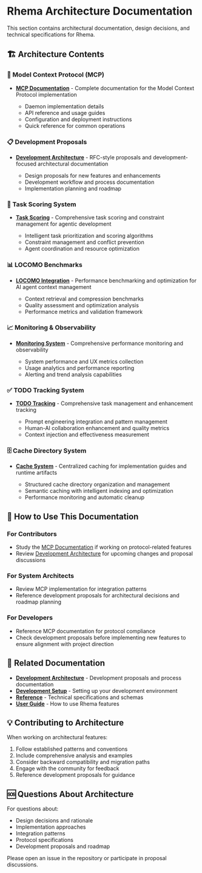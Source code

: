 # Rhema Architecture Documentation

This section contains architectural documentation, design decisions, and technical specifications for Rhema.

## 🏗️ Architecture Contents

### 🔌 Model Context Protocol (MCP)

- **[MCP Documentation](./mcp/)** - Complete documentation for the Model Context Protocol implementation

  - Daemon implementation details
  - API reference and usage guides
  - Configuration and deployment instructions
  - Quick reference for common operations

### 📋 Development Proposals

- **[Development Architecture](../../.development/architecture/)** - RFC-style proposals and development-focused architectural documentation

  - Design proposals for new features and enhancements
  - Development workflow and process documentation
  - Implementation planning and roadmap

### 🎯 Task Scoring System

- **[Task Scoring](./task-scoring/)** - Comprehensive task scoring and constraint management for agentic development

  - Intelligent task prioritization and scoring algorithms
  - Constraint management and conflict prevention
  - Agent coordination and resource optimization

### 📊 LOCOMO Benchmarks

- **[LOCOMO Integration](./locomo/)** - Performance benchmarking and optimization for AI agent context management

  - Context retrieval and compression benchmarks
  - Quality assessment and optimization analysis
  - Performance metrics and validation framework

### 📈 Monitoring & Observability

- **[Monitoring System](./monitoring/)** - Comprehensive performance monitoring and observability

  - System performance and UX metrics collection
  - Usage analytics and performance reporting
  - Alerting and trend analysis capabilities

### ✅ TODO Tracking System

- **[TODO Tracking](./todo-tracking/)** - Comprehensive task management and enhancement tracking

  - Prompt engineering integration and pattern management
  - Human-AI collaboration enhancement and quality metrics
  - Context injection and effectiveness measurement

### 🗄️ Cache Directory System

- **[Cache System](./cache-system/)** - Centralized caching for implementation guides and runtime artifacts

  - Structured cache directory organization and management
  - Semantic caching with intelligent indexing and optimization
  - Performance monitoring and automatic cleanup

## 🎯 How to Use This Documentation

### For Contributors

- Study the [MCP Documentation](./mcp/) if working on protocol-related features
- Review [Development Architecture](../../.development/architecture/) for upcoming changes and proposal discussions

### For System Architects

- Review MCP implementation for integration patterns
- Reference development proposals for architectural decisions and roadmap planning

### For Developers

- Reference MCP documentation for protocol compliance
- Check development proposals before implementing new features to ensure alignment with project direction

## 🔗 Related Documentation

- **[Development Architecture](../../.development/architecture/)** - Development proposals and process documentation
- **[Development Setup](../development-setup/)** - Setting up your development environment
- **[Reference](../reference/)** - Technical specifications and schemas
- **[User Guide](../user-guide/)** - How to use Rhema features

## 💡 Contributing to Architecture

When working on architectural features:

1. Follow established patterns and conventions
2. Include comprehensive analysis and examples
3. Consider backward compatibility and migration paths
4. Engage with the community for feedback
5. Reference development proposals for guidance

## 🆘 Questions About Architecture

For questions about:

- Design decisions and rationale
- Implementation approaches
- Integration patterns
- Protocol specifications
- Development proposals and roadmap

Please open an issue in the repository or participate in proposal discussions. 